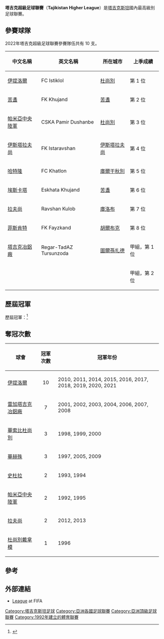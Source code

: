 {{Infobox football league
| name             = 塔吉克超級足球聯賽
| image            = 
| pixels           = 
| country          = 塔吉克
| confed           = [[亞洲足球聯合總會|AFC]]（[[亞洲|亞洲]]）
| founded          = {{Start date and age|1992}}
| teams            = 10 隊
| relegation       = [[塔吉克甲組足球聯賽|塔吉克甲組足球聯賽]]
| level            = 第 1 級
| domest_cup       = [[塔吉克盃|塔吉克盃]]<br /> [[塔吉克足協盃|塔吉克足協盃]]
| confed_cup       = [[亞洲聯賽冠軍盃|亞洲聯賽冠軍盃]]<br /> [[亞洲足協盃|亞洲足協盃]]
| season           = 2021年
| champions        = [[伊提洛爾足球會|伊提洛爾]]（第 10 次）
| most_champs      = [[伊提洛爾足球會|伊提洛爾]]（10 次）
| website          = [https://tfl.tj/ 官方網站]
}}
'''塔吉克超級足球聯賽'''（'''Tajikistan Higher League'''）是[[塔吉克斯坦|塔吉克斯坦]]國內最高級別足球聯賽。

==參賽球隊==
2022年塔吉克超級足球聯賽參賽隊伍共有 10 支。

{| class="wikitable" style=font-size:100%
|-
!中文名稱
!英文名稱
!所在城市
!上季成績
|-
|[[伊提洛爾足球會|伊提洛爾]] || FC Istiklol || [[杜尚別|杜尚別]] || 第 1 位
|-
|[[苦盞足球會|苦盞]] || FK Khujand || [[苦盞|苦盞]] || 第 2 位
|-
|[[杜尚別帕米亞中央陸軍|帕米亞中央陸軍]] || CSKA Pamir Dushanbe || [[杜尚別|杜尚別]] || 第 3 位
|-
|[[伊斯塔拉夫尚足球會|伊斯塔拉夫尚]] || FK Istaravshan || [[伊斯塔拉夫尚|伊斯塔拉夫尚]] || 第 4 位
|-
|[[哈特隆足球會|哈特隆]] || FC Khatlon || [[庫爾干秋別|庫爾干秋別]] || 第 5 位
|-
|[[埃斯卡塔苦盞|埃斯卡塔]] || Eskhata Khujand || [[苦盞|苦盞]] || 第 6 位
|-
|[[拉夫尚庫洛布|拉夫尚]] || Ravshan Kulob || [[庫洛布|庫洛布]] || 第 7 位
|-
|[[菲斯肯特足球會|菲斯肯特]] || FK Fayzkand || [[胡爾布克|胡爾布克]] || 第 8 位
|-
|[[雷加塔吉克冶鋁廠足球會|塔吉克冶鋁廠]] || Regar-TadAZ Tursunzoda || [[圖爾孫扎德|圖爾孫扎德]] || 甲組，第 1 位
|-
| ||  ||  || 甲組，第 2 位
|}

==歷屆冠軍==
歷屆冠軍：<ref>{{cite web |title=Tajikistan - List of Champions |url=http://rsssf.com/tablest/tajichamp.html |publisher=RSSSF |accessdate=2021年12月12日 |archive-date=2016年3月4日 |archive-url=https://web.archive.org/web/20160304042034/http://www.rsssf.com/tablest/tajichamp.html |dead-url=no }}</ref> 

{{columns-list|4|
* 1992：[[杜尚別帕米亞中央陸軍|帕米亞中央陸軍]]
* 1993：[[史杜拉杜尚別足球會|史杜拉]]
* 1994：[[史杜拉杜尚別足球會|史杜拉]]
* 1995：[[杜尚別帕米亞中央陸軍|帕米亞中央陸軍]]
* 1996：[[杜尚別戴拿模|杜尚別戴拿模]]
* 1997：[[哈特隆足球會|華赫殊]]
* 1998：[[華索比杜尚別|華索比杜尚別]]
* 1999：[[華索比杜尚別|華索比杜尚別]]
* 2000：[[華索比杜尚別|華索比杜尚別]]
* 2001：[[雷加塔吉克冶鋁廠足球會|雷加塔吉克冶鋁廠]]
* 2002：[[雷加塔吉克冶鋁廠足球會|雷加塔吉克冶鋁廠]]
* 2003：[[雷加塔吉克冶鋁廠足球會|雷加塔吉克冶鋁廠]]
* 2004：[[雷加塔吉克冶鋁廠足球會|雷加塔吉克冶鋁廠]]
* 2005：[[哈特隆足球會|華赫殊]]
* 2006：[[雷加塔吉克冶鋁廠足球會|雷加塔吉克冶鋁廠]]
* 2007：[[雷加塔吉克冶鋁廠足球會|雷加塔吉克冶鋁廠]]
* 2008：[[雷加塔吉克冶鋁廠足球會|雷加塔吉克冶鋁廠]]
* 2009：[[哈特隆足球會|華赫殊]]
* 2010：[[伊提洛爾足球會|伊提洛爾]]
* 2011：[[伊提洛爾足球會|伊提洛爾]]
* 2012：[[拉夫尚庫洛布|拉夫尚]]
* 2013：[[拉夫尚庫洛布|拉夫尚]]
* 2014：[[伊提洛爾足球會|伊提洛爾]]
* 2015：[[伊提洛爾足球會|伊提洛爾]]
* 2016：[[伊提洛爾足球會|伊提洛爾]]
* 2017：[[伊提洛爾足球會|伊提洛爾]]
* 2018：[[伊提洛爾足球會|伊提洛爾]]
* 2019：[[伊提洛爾足球會|伊提洛爾]]
* 2020：[[伊提洛爾足球會|伊提洛爾]]
* 2021：[[伊提洛爾足球會|伊提洛爾]]
}}

==奪冠次數==
{| class="wikitable"
|-
! 球會
! 冠軍次數
! 冠軍年份
|-
| [[伊提洛爾足球會|伊提洛爾]]
| <center>10
| 2010, 2011, 2014, 2015, 2016, 2017, 2018, 2019, 2020, 2021
|-
| [[雷加塔吉克冶鋁廠足球會|雷加塔吉克冶鋁廠]]
| <center>7
| 2001, 2002, 2003, 2004, 2006, 2007, 2008
|-
| [[華索比杜尚別|華索比杜尚別]]
| <center>3
| 1998, 1999, 2000
|-
| [[哈特隆足球會|華赫殊]]
| <center>3
| 1997, 2005, 2009
|-
| [[史杜拉杜尚別足球會|史杜拉]]
| <center>2
| 1993, 1994
|-
| [[杜尚別帕米亞中央陸軍|帕米亞中央陸軍]]
| <center>2
| 1992, 1995
|-
| [[拉夫尚庫洛布|拉夫尚]]
| <center>2
| 2012, 2013
|-
| [[杜尚別戴拿模|杜尚別戴拿模]]
| <center>1
| 1996
|}

==參考==
{{reflist}}

==外部連結==
*[http://www.fifa.com/associations/association=tjk/nationalleague/standings.html League] {{Wayback|url=http://www.fifa.com/associations/association=tjk/nationalleague/standings.html |date=20181211095340 }} at FIFA

{{亞洲足聯頂級聯賽}}

[[Category:塔吉克斯坦足球|Category:塔吉克斯坦足球]]
[[Category:亞洲各國足球聯賽|Category:亞洲各國足球聯賽]]
[[Category:亞洲頂級足球聯賽|Category:亞洲頂級足球聯賽]]
[[Category:1992年建立的體育聯賽|Category:1992年建立的體育聯賽]]